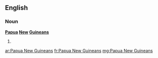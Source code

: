 ==English==

===Noun===
'''[[Papua]] [[New]] [[Guinean]]s'''

# {{plural of|Papua New Guinean}}

[[ar:Papua New Guineans]]
[[fr:Papua New Guineans]]
[[mg:Papua New Guineans]]